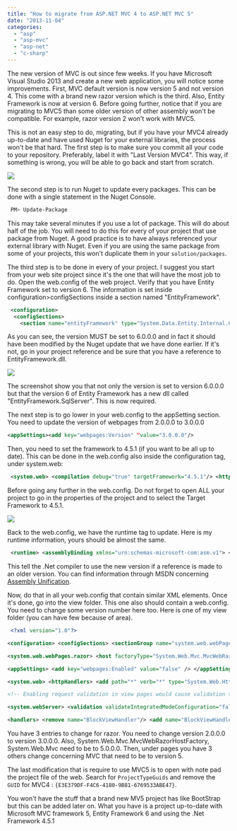```yaml
---
title: "How to migrate from ASP.NET MVC 4 to ASP.NET MVC 5"
date: "2013-11-04"
categories: 
  - "asp"
  - "asp-mvc"
  - "asp-net"
  - "c-sharp"
---
```


The new version of MVC is out since few weeks. If you have Microsoft Visual Studio 2013 and create a new web application, you will notice some improvements. First, MVC default version is now version 5 and not version 4. This come with a brand new razor version which is the third. Also, Entity Framework is now at version 6. Before going further, notice that if you are migrating to MVC5 than some older version of other assembly won't be compatible. For example, razor version 2 won't work with MVC5.

This is not an easy step to do, migrating, but if you have your MVC4 already up-to-date and have used Nuget for your external libraries, the process won't be that hard. The first step is to make sure you commit all your code to your repository. Preferably, label it with "Last Version MVC4". This way, if something is wrong, you will be able to go back and start from scratch.

![](images/PackageManagerConsole-400x188.png)

The second step is to run Nuget to update every packages. This can be done with a single statement in the Nuget Console.

```sh
 PM> Update-Package 
``` 

This may take several minutes if you use a lot of package. This will do about half of the job. You will need to do this for every of your project that use package from Nuget. A good practice is to have always referenced your external library with Nuget. Even if you are using the same package from some of your projects, this won't duplicate them in your `solution/packages`.

The third step is to be done in every of your project. I suggest you start from your web site project since it's the one that will have the most job to do. Open the web.config of the web project. Verify that you have Entity Framework set to version 6. The information is set inside configuration>configSections inside a section named "EntityFramework".

```xml
 <configuration>
  <configSections>
    <section name="entityFramework" type="System.Data.Entity.Internal.ConfigFile.EntityFrameworkSection, EntityFramework, Version=6.0.0.0, Culture=neutral, PublicKeyToken=b77a5c561934e089" requirePermission="false"/> 
```


As you can see, the version MUST be set to 6.0.0.0 and in fact it should have been modified by the Nuget update that we have done earlier. If it's not, go in your project reference and be sure that you have a reference to EntityFramework.dll.

![](images/EntityFrameworkVersion6-400x220.png)

The screenshot show you that not only the version is set to version 6.0.0.0 but that the version 6 of Entity Framework has a new dll called "EntityFramework.SqlServer". This is now required.

The next step is to go lower in your web.config to the appSetting section. You need to update the version of webpages from 2.0.0.0 to 3.0.0.0

```xml
<appSettings><add key="webpages:Version" "value="3.0.0.0"/>
``` 

Then, you need to set the framework to 4.5.1 (if you want to be all up to date). This can be done in the web.config also inside the configuration tag, under system.web:


```xml
 <system.web> <compilation debug="true" targetFramework="4.5.1"/> <httpRuntime targetFramework="4.5.1"/> 
```


Before going any further in the web.config. Do not forget to open ALL your project to go in the properties of the project and to select the Target Framework to 4.5.1. 

![](images/ApplicationPropertiesTargetFramework-400x237.png)

Back to the web.config, we have the runtime tag to update. Here is my runtime information, yours should be almost the same.


```xml
 <runtime> <assemblyBinding xmlns="urn:schemas-microsoft-com:asm.v1"> <dependentAssembly> <assemblyIdentity name="WebMatrix.WebData" publicKeyToken="31BF3856AD364E35" culture="neutral"/> <bindingRedirect oldVersion="0.0.0.0-3.0.0.0" newVersion="3.0.0.0"/> </dependentAssembly> <dependentAssembly> <assemblyIdentity name="System.Web.WebPages.Razor" publicKeyToken="31BF3856AD364E35" culture="neutral"/> <bindingRedirect oldVersion="0.0.0.0-3.0.0.0" newVersion="3.0.0.0"/> </dependentAssembly> <dependentAssembly> <assemblyIdentity name="WebMatrix.Data" publicKeyToken="31BF3856AD364E35" culture="neutral"/> <bindingRedirect oldVersion="0.0.0.0-3.0.0.0" newVersion="3.0.0.0"/> </dependentAssembly> <dependentAssembly> <assemblyIdentity name="System.Web.Razor" publicKeyToken="31BF3856AD364E35" culture="neutral"/> <bindingRedirect oldVersion="0.0.0.0-3.0.0.0" newVersion="3.0.0.0"/> </dependentAssembly> <dependentAssembly> <assemblyIdentity name="System.Web.Helpers" publicKeyToken="31bf3856ad364e35"/> <bindingRedirect oldVersion="1.0.0.0-3.0.0.0" newVersion="3.0.0.0"/> </dependentAssembly> <dependentAssembly> <assemblyIdentity name="System.Web.Mvc" publicKeyToken="31bf3856ad364e35"/> <bindingRedirect oldVersion="0.0.0.0-5.0.0.0" newVersion="5.0.0.0"/> </dependentAssembly> <dependentAssembly> <assemblyIdentity name="System.Web.WebPages" publicKeyToken="31bf3856ad364e35"/> <bindingRedirect oldVersion="1.0.0.0-3.0.0.0" newVersion="3.0.0.0"/> </dependentAssembly> <dependentAssembly> <assemblyIdentity name="AutoMapper" publicKeyToken="be96cd2c38ef1005" culture="neutral"/> <bindingRedirect oldVersion="0.0.0.0-2.2.1.0" newVersion="2.2.1.0"/> </dependentAssembly> <dependentAssembly> <assemblyIdentity name="WebGrease" publicKeyToken="31bf3856ad364e35" culture="neutral"/> <bindingRedirect oldVersion="0.0.0.0-1.5.2.14234" newVersion="1.5.2.14234"/> </dependentAssembly> <dependentAssembly> <assemblyIdentity name="Microsoft.Practices.Unity" publicKeyToken="31bf3856ad364e35" culture="neutral"/> <bindingRedirect oldVersion="0.0.0.0-3.0.0.0" newVersion="3.0.0.0"/> </dependentAssembly> <dependentAssembly> <assemblyIdentity name="DotNetOpenAuth.AspNet" publicKeyToken="2780ccd10d57b246" culture="neutral"/> <bindingRedirect oldVersion="0.0.0.0-4.3.0.0" newVersion="4.3.0.0"/> </dependentAssembly> <dependentAssembly> <assemblyIdentity name="DotNetOpenAuth.Core" publicKeyToken="2780ccd10d57b246" culture="neutral"/> <bindingRedirect oldVersion="0.0.0.0-4.3.0.0" newVersion="4.3.0.0"/> </dependentAssembly> <dependentAssembly> <assemblyIdentity name="System.Web.Http" publicKeyToken="31bf3856ad364e35" culture="neutral"/> <bindingRedirect oldVersion="0.0.0.0-5.0.0.0" newVersion="5.0.0.0"/> </dependentAssembly> <dependentAssembly> <assemblyIdentity name="System.Net.Http.Formatting" publicKeyToken="31bf3856ad364e35" culture="neutral"/> <bindingRedirect oldVersion="0.0.0.0-5.0.0.0" newVersion="5.0.0.0"/> </dependentAssembly> <dependentAssembly> <assemblyIdentity name="Antlr3.Runtime" publicKeyToken="eb42632606e9261f" culture="neutral"/> <bindingRedirect oldVersion="0.0.0.0-3.5.0.2" newVersion="3.5.0.2"/> </dependentAssembly> </assemblyBinding> 
```


This tell the .Net compiler to use the new version if a reference is made to an older version. You can find information through MSDN concerning [Assembly Unification](http://msdn.microsoft.com/en-us/library/7wd6ex19.aspx).

Now, do that in all your web.config that contain similar XML elements. Once it's done, go into the view folder. This one also should contain a web.config. You need to change some version number here too. Here is one of my view folder (you can have few because of area).


```xml
 <?xml version="1.0"?>

<configuration> <configSections> <sectionGroup name="system.web.webPages.razor" type="System.Web.WebPages.Razor.Configuration.RazorWebSectionGroup, System.Web.WebPages.Razor, Version=3.0.0.0, Culture=neutral, PublicKeyToken=31BF3856AD364E35"> <section name="host" type="System.Web.WebPages.Razor.Configuration.HostSection, System.Web.WebPages.Razor, Version=3.0.0.0, Culture=neutral, PublicKeyToken=31BF3856AD364E35" requirePermission="false" /> <section name="pages" type="System.Web.WebPages.Razor.Configuration.RazorPagesSection, System.Web.WebPages.Razor, Version=3.0.0.0, Culture=neutral, PublicKeyToken=31BF3856AD364E35" requirePermission="false" /> </sectionGroup> </configSections>

<system.web.webPages.razor> <host factoryType="System.Web.Mvc.MvcWebRazorHostFactory, System.Web.Mvc, Version=5.0.0.0, Culture=neutral, PublicKeyToken=31BF3856AD364E35" /> <pages pageBaseType="System.Web.Mvc.WebViewPage"> <namespaces> <add namespace="System.Web.Mvc" /> <add namespace="System.Web.Mvc.Ajax" /> <add namespace="System.Web.Mvc.Html" /> <add namespace="System.Web.Optimization"/> <add namespace="System.Web.Routing" /> </namespaces> </pages> </system.web.webPages.razor>

<appSettings> <add key="webpages:Enabled" value="false" /> </appSettings>

<system.web> <httpHandlers> <add path="*" verb="*" type="System.Web.HttpNotFoundHandler"/> </httpHandlers>

<!-- Enabling request validation in view pages would cause validation to occur after the input has already been processed by the controller. By default MVC performs request validation before a controller processes the input. To change this behavior apply the ValidateInputAttribute to a controller or action. --> <pages validateRequest="false" pageParserFilterType="System.Web.Mvc.ViewTypeParserFilter, System.Web.Mvc, Version=5.0.0.0, Culture=neutral, PublicKeyToken=31BF3856AD364E35" pageBaseType="System.Web.Mvc.ViewPage, System.Web.Mvc, Version=5.0.0.0, Culture=neutral, PublicKeyToken=31BF3856AD364E35" userControlBaseType="System.Web.Mvc.ViewUserControl, System.Web.Mvc, Version=5Install-Package -Id Microsoft.AspNet.WebHelpers.0.0.0, Culture=neutral, PublicKeyToken=31BF3856AD364E35"> <controls> <add assembly="System.Web.Mvc, Version=5.0.0.0, Culture=neutral, PublicKeyToken=31BF3856AD364E35" namespace="System.Web.Mvc" tagPrefix="mvc" /> </controls> </pages> </system.web>

<system.webServer> <validation validateIntegratedModeConfiguration="false" />

<handlers> <remove name="BlockViewHandler"/> <add name="BlockViewHandler" path="*" verb="*" preCondition="integratedMode" type="System.Web.HttpNotFoundHandler" /> </handlers> </system.webServer> </configuration> 
```


You have 3 entries to change for razor. You need to change version 2.0.0.0 to version 3.0.0.0. Also, System.Web.Mvc.MvcWebRazorHostFactory, System.Web.Mvc need to be to 5.0.0.0. Then, under pages you have 3 others change concerning MVC that need to be to version 5.

The last modification that is require to use MVC5 is to open with note pad the project file of the web. Search for `ProjectTypeGuids` and remove the `GUID` for MVC4 : `{E3E379DF-F4C6-4180-9B81-6769533ABE47}`.

You won't have the stuff that a brand new MV5 project has like BootStrap but this can be added later on. What you have is a project up-to-date with Microsoft MVC framework 5, Entity Framework 6 and using the .Net Framework 4.5.1
